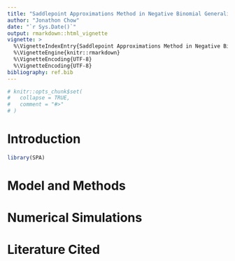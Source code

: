 ```yaml
---
title: "Saddlepoint Approximations Method in Negative Binomial Generalized Linear Model"
author: "Jonathon Chow"
date: "`r Sys.Date()`"
output: rmarkdown::html_vignette
vignette: >
  %\VignetteIndexEntry{Saddlepoint Approximations Method in Negative Binomial Generalized Linear Model}
  %\VignetteEngine{knitr::rmarkdown}
  %\VignetteEncoding{UTF-8}
  %\VignetteEncoding{UTF-8}
bibliography: ref.bib
---
```


```r
# knitr::opts_chunk$set(
#   collapse = TRUE,
#   comment = "#>"
# )
```

# Introduction

```r
library(SPA)
```

# Model and Methods

# Numerical Simulations

# Literature Cited
